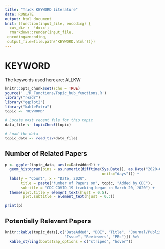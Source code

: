 ```yaml
---
title: "Track KEYWORD Literature"
date: RUNDATE
output: html_document
knit: (function(input_file, encoding) {
  out_dir <- 'docs';
  rmarkdown::render(input_file,
 encoding=encoding,
 output_file=file.path('KEYWORD.html'))})
---
```


# KEYWORD

The keywords used here are:
ALLKW

```r
knitr::opts_chunk$set(echo = TRUE)
source('../R_Functions/Topic_hub_functions.R')
library("readr")
library("ggplot2")
library("kableExtra")
topic <- 'KEYWORD'
```

```r
# Locate most recent file for this topic
data_file <- topicCheck(topic)

# Load the data
topic_data <- read_tsv(data_file)
```
## Number of Related Papers

```r
p <- ggplot(topic_data, aes(x=DateAdded)) + 
  geom_histogram(bins = as.numeric(difftime(Sys.Date(), as.Date("2020-03-20"),
                                            units="days"))) + 
  labs(y = "Count", x = "Date, 2020", 
       title = paste("Number of Papers on", topic, "Added by CDC"),
       subtitle = "CDC COVID-19 tracking began on March 20, 2020") +
  theme(plot.title = element_text(hjust = 0.5),
        plot.subtitle = element_text(hjust = 0.5)) 

print(p)
```

## Potentially Relevant Papers

```r
knitr::kable(topic_data[,c("DateAdded", "DOI", "Title", "Journal/Publisher",
                           "Issue", "Reviewers", "PRs")]) %>%
  kable_styling(bootstrap_options = c("striped", "hover"))
```
